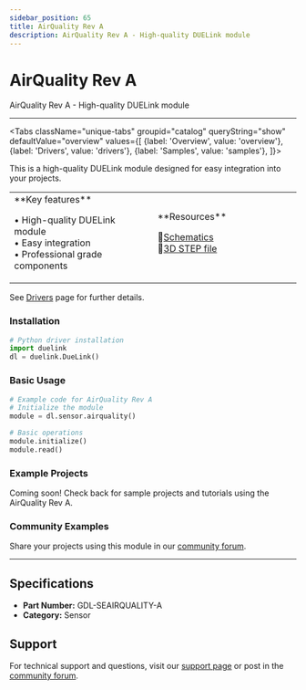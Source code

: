 ```yaml
---
sidebar_position: 65
title: AirQuality Rev A
description: AirQuality Rev A - High-quality DUELink module
---
```



# AirQuality Rev A

<ProductImageSelector 
  partNumber="seairquality-a"
  productName="AirQuality Rev A"
/>

AirQuality Rev A - High-quality DUELink module

---

<Tabs className="unique-tabs" groupid="catalog" queryString="show" defaultValue="overview"
  values={[
    {label: 'Overview', value: 'overview'},
    {label: 'Drivers', value: 'drivers'},
    {label: 'Samples', value: 'samples'},
  ]}>

<TabItem value="overview">

This is a high-quality DUELink module designed for easy integration into your projects.

<table><td width='50%'>
**Key features**

• High-quality DUELink module<br/>
• Easy integration<br/>
• Professional grade components<br/>

</td><td width='50%'>
**Resources**
 
📄[Schematics](/sch/seairquality-a.pdf)<br/>
🔩[3D STEP file](/3d/seairquality-a.step)<br/>

</td></table>

</TabItem>

<TabItem value="drivers">

See [Drivers](../../engine/drivers) page for further details.

### Installation

```python
# Python driver installation
import duelink
dl = duelink.DueLink()
```

### Basic Usage

```python
# Example code for AirQuality Rev A
# Initialize the module
module = dl.sensor.airquality()

# Basic operations
module.initialize()
module.read()
```

</TabItem>

<TabItem value="samples">

### Example Projects

Coming soon! Check back for sample projects and tutorials using the AirQuality Rev A.

### Community Examples

Share your projects using this module in our [community forum](https://forums.ghielectronics.com).

</TabItem>

</Tabs>

---

## Specifications

- **Part Number:** GDL-SEAIRQUALITY-A
- **Category:** Sensor

## Support

For technical support and questions, visit our [support page](../../support) or post in the [community forum](https://forums.ghielectronics.com).
